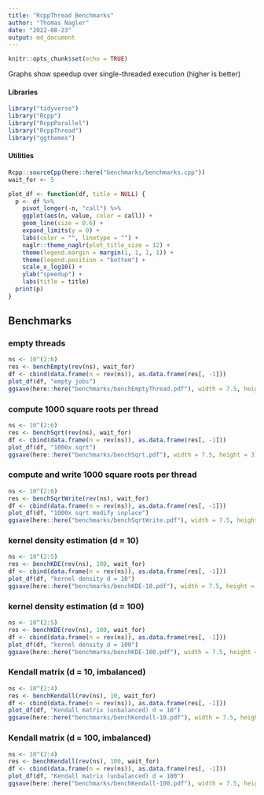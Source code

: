 ```yaml
---
title: "RcppThread Benchmarks"
author: "Thomas Nagler"
date: "2022-08-23"
output: md_document
---
```


```r
knitr::opts_chunk$set(echo = TRUE)
```

Graphs show speedup over single-threaded execution (higher is better)


#### Libraries
```r
library("tidyverse")
library("Rcpp")
library("RcppParallel")
library("RcppThread")
library("ggthemes")
```

#### Utilities

```r
Rcpp::sourceCpp(here::here("benchmarks/benchmarks.cpp"))
wait_for <- 5

plot_df <- function(df, title = NULL) {
  p <- df %>%
    pivot_longer(-n, "call") %>%
    ggplot(aes(n, value, color = call)) +
    geom_line(size = 0.6) +
    expand_limits(y = 0) +
    labs(color = "", linetype = "") +
    naglr::theme_naglr(plot_title_size = 12) +
    theme(legend.margin = margin(1, 1, 1, 1)) +
    theme(legend.position = "bottom") +
    scale_x_log10() +
    ylab("speedup") +
    labs(title = title)
  print(p)
}
```

## Benchmarks

### empty threads


```r
ns <- 10^(2:6)
res <- benchEmpty(rev(ns), wait_for)
df <- cbind(data.frame(n = rev(ns)), as.data.frame(res[, -1]))
plot_df(df, "empty jobs")
ggsave(here::here("benchmarks/benchEmptyThread.pdf"), width = 7.5, height = 3)
```


### compute 1000 square roots per thread

```r
ns <- 10^(2:6)
res <- benchSqrt(rev(ns), wait_for)
df <- cbind(data.frame(n = rev(ns)), as.data.frame(res[, -1]))
plot_df(df, "1000x sqrt")
ggsave(here::here("benchmarks/benchSqrt.pdf"), width = 7.5, height = 3)
```

### compute and write 1000 square roots per thread

```r
ns <- 10^(2:6)
res <- benchSqrtWrite(rev(ns), wait_for)
df <- cbind(data.frame(n = rev(ns)), as.data.frame(res[, -1]))
plot_df(df, "1000x sqrt modify inplace")
ggsave(here::here("benchmarks/benchSqrtWrite.pdf"), width = 7.5, height = 3)
```


### kernel density estimation (d = 10)

```r
ns <- 10^(2:5)
res <- benchKDE(rev(ns), 100, wait_for)
df <- cbind(data.frame(n = rev(ns)), as.data.frame(res[, -1]))
plot_df(df, "kernel density d = 10")
ggsave(here::here("benchmarks/benchKDE-10.pdf"), width = 7.5, height = 3)
```



### kernel density estimation (d = 100)

```r
ns <- 10^(2:5)
res <- benchKDE(rev(ns), 100, wait_for)
df <- cbind(data.frame(n = rev(ns)), as.data.frame(res[, -1]))
plot_df(df, "kernel density d = 100")
ggsave(here::here("benchmarks/benchKDE-100.pdf"), width = 7.5, height = 3)
```

### Kendall matrix (d = 10, imbalanced)

```r
ns <- 10^(2:4)
res <- benchKendall(rev(ns), 10, wait_for)
df <- cbind(data.frame(n = rev(ns)), as.data.frame(res[, -1]))
plot_df(df, "Kendall matrix (unbalanced) d = 10")
ggsave(here::here("benchmarks/benchKendall-10.pdf"), width = 7.5, height = 3)
```

### Kendall matrix (d = 100, imbalanced)

```r
ns <- 10^(2:4)
res <- benchKendall(rev(ns), 100, wait_for)
df <- cbind(data.frame(n = rev(ns)), as.data.frame(res[, -1]))
plot_df(df, "Kendall matrix (unbalanced) d = 100")
ggsave(here::here("benchmarks/benchKendall-100.pdf"), width = 7.5, height = 3)
```

